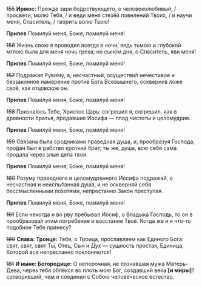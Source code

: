 ~~155~~ **Ирмос:** Прежде зари бо́дрствующего, о человеколюбивый, / просвети, молю Тебя, / и веди меня стезёй повелений Твоих, / и научи меня, Спаситель, / творить волю Твою!

**Припев** Помилуй меня, Боже, помилуй меня!

~~156~~ Жизнь свою я проводил всегда в ночи́, ведь тьмою и глубокой мглою была для меня ночь греха; но сыном дня, о Спаситель, яви меня!

**Припев** Помилуй меня, Боже, помилуй меня!

~~157~~ Подражая Руви́му, я, несчастный, осуществи́л нечестивое и беззаконное намерение против Бога Всевышнего, осквернив ложе своё, как отцовское он.

**Припев** Помилуй меня, Боже, помилуй меня!

~~158~~ Призна́юсь Тебе, Христос Царь: согрешил я, согрешил, как в древности братья, прода́вшие Иосифа — плод чистоты и целомудрия.

**Припев** Помилуй меня, Боже, помилуй меня!

~~159~~ Свя́зана была сродниками праведная душа, и, прообразуя Господа, про́дан был в рабство кроткий брат; ты же, душа, всю себя сама продала́ через злые дела твои.

**Припев** Помилуй меня, Боже, помилуй меня!

~~160~~ Разуму праведного и целомудренного Иосифа подражай, о несчастная и неиспы́танная душа, и не оскверняй себя бессмысленными по́хотями, непрестанно Закон преступая.

**Припев** Помилуй меня, Боже, помилуй меня!

~~161~~ Если некогда и во рву пребывал Иосиф, о Владыка Господь, то он в прообразова́л этим погребение и восстание Твоё. Когда же и я что-то подобное Тебе принесу?

~~180~~ **Слава: Троице:** Тебя, о Троица, прославляем как Единого Бога: свят, свят, свят Ты, Отец, Сын и Дух — сущность простая, Еди́ница, Которой все непрестанно поклоняются!

~~181~~ **И ныне: Богородице:** О непорочная, не познавшая мужа Матерь-Дева, через тебя облёкся во плоть мою Бог, создавший века́ **[**и миры**]**? сотворивший, чем и соединил с Собою человеческое естество.

